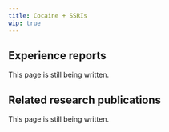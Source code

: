 ---
title: Cocaine + SSRIs
wip: true
---

## Experience reports

This page is still being written.

## Related research publications

This page is still being written.

